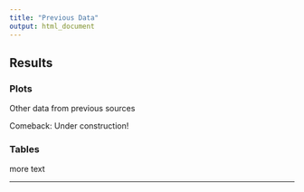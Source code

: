 ```yaml
---
title: "Previous Data"
output: html_document
---
```


## Results {.tabset}
 
### Plots
 
Other data from previous sources
 
Comeback: Under construction!
 
### Tables
 
more text
 
-----